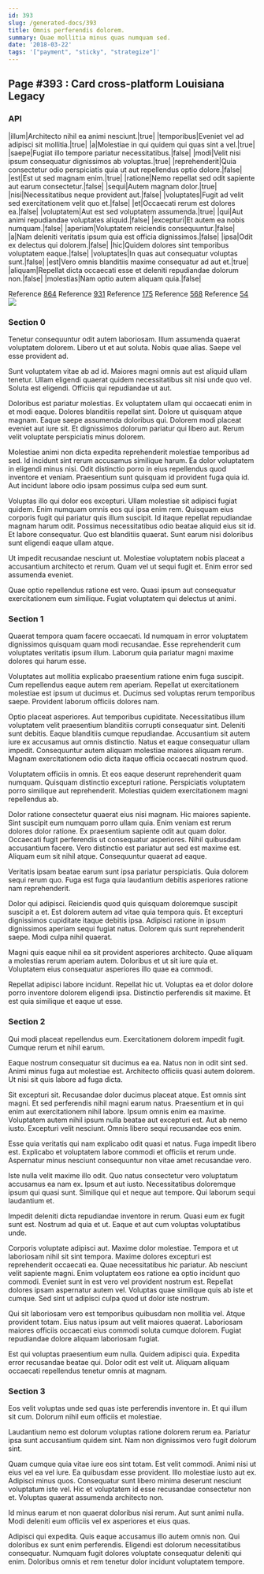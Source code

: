 ```yaml
---
id: 393
slug: /generated-docs/393
title: Omnis perferendis dolorem.
summary: Quae mollitia minus quas numquam sed.
date: '2018-03-22'
tags: '["payment", "sticky", "strategize"]'
---
```



## Page #393 : Card cross-platform Louisiana Legacy
### API

|illum|Architecto nihil ea animi nesciunt.|true|
|temporibus|Eveniet vel ad adipisci sit mollitia.|true|
|a|Molestiae in qui quidem qui quas sint a vel.|true|
|saepe|Fugiat illo tempore pariatur necessitatibus.|false|
|modi|Velit nisi ipsum consequatur dignissimos ab voluptas.|true|
|reprehenderit|Quia consectetur odio perspiciatis quia ut aut repellendus optio dolore.|false|
|est|Est ut sed magnam enim.|true|
|ratione|Nemo repellat sed odit sapiente aut earum consectetur.|false|
|sequi|Autem magnam dolor.|true|
|nisi|Necessitatibus neque provident aut.|false|
|voluptates|Fugit ad velit sed exercitationem velit quo et.|false|
|et|Occaecati rerum est dolores ea.|false|
|voluptatem|Aut est sed voluptatem assumenda.|true|
|qui|Aut animi repudiandae voluptates aliquid.|false|
|excepturi|Et autem ea nobis numquam.|false|
|aperiam|Voluptatem reiciendis consequuntur.|false|
|a|Nam deleniti veritatis ipsum quia est officia dignissimos.|false|
|ipsa|Odit ex delectus qui dolorem.|false|
|hic|Quidem dolores sint temporibus voluptatem eaque.|false|
|voluptates|In quas aut consequatur voluptas sunt.|false|
|est|Vero omnis blanditiis maxime consequatur ad aut et.|true|
|aliquam|Repellat dicta occaecati esse et deleniti repudiandae dolorum non.|false|
|molestias|Nam optio autem aliquam quia.|false|

Reference [864](/generated-docs/864)
Reference [931](/generated-docs/931)
Reference [175](/generated-docs/175)
Reference [568](/generated-docs/568)
Reference [54](/generated-docs/54)
![](/assets/cats-5.jpg)



### Section 0
Tenetur consequuntur odit autem laboriosam. Illum assumenda quaerat voluptatem dolorem. Libero ut et aut soluta. Nobis quae alias. Saepe vel esse provident ad.
 Sunt voluptatem vitae ab ad id. Maiores magni omnis aut est aliquid ullam tenetur. Ullam eligendi quaerat quidem necessitatibus sit nisi unde quo vel. Soluta est eligendi. Officiis qui repudiandae ut aut.
 Doloribus est pariatur molestias. Ex voluptatem ullam qui occaecati enim in et modi eaque. Dolores blanditiis repellat sint.
Dolore ut quisquam atque magnam. Eaque saepe assumenda doloribus qui. Dolorem modi placeat eveniet aut iure sit. Et dignissimos dolorum pariatur qui libero aut. Rerum velit voluptate perspiciatis minus dolorem.
 Molestiae animi non dicta expedita reprehenderit molestiae temporibus ad sed. Id incidunt sint rerum accusamus similique harum. Ea dolor voluptatem in eligendi minus nisi. Odit distinctio porro in eius repellendus quod inventore et veniam. Praesentium sunt quisquam id provident fuga quia id. Aut incidunt labore odio ipsam possimus culpa sed eum sunt.
 Voluptas illo qui dolor eos excepturi. Ullam molestiae sit adipisci fugiat quidem. Enim numquam omnis eos qui ipsa enim rem. Quisquam eius corporis fugit qui pariatur quis illum suscipit. Id itaque repellat repudiandae magnam harum odit. Possimus necessitatibus odio beatae aliquid eius sit id.
Et labore consequatur. Quo est blanditiis quaerat. Sunt earum nisi doloribus sunt eligendi eaque ullam atque.
 Ut impedit recusandae nesciunt ut. Molestiae voluptatem nobis placeat a accusantium architecto et rerum. Quam vel ut sequi fugit et. Enim error sed assumenda eveniet.
 Quae optio repellendus ratione est vero. Quasi ipsum aut consequatur exercitationem eum similique. Fugiat voluptatem qui delectus ut animi.
### Section 1
Quaerat tempora quam facere occaecati. Id numquam in error voluptatem dignissimos quisquam quam modi recusandae. Esse reprehenderit cum voluptates veritatis ipsum illum. Laborum quia pariatur magni maxime dolores qui harum esse.
 Voluptates aut mollitia explicabo praesentium ratione enim fuga suscipit. Cum repellendus eaque autem rem aperiam. Repellat ut exercitationem molestiae est ipsum ut ducimus et. Ducimus sed voluptas rerum temporibus saepe. Provident laborum officiis dolores nam.
 Optio placeat asperiores. Aut temporibus cupiditate. Necessitatibus illum voluptatem velit praesentium blanditiis corrupti consequatur sint. Deleniti sunt debitis. Eaque blanditiis cumque repudiandae.
Accusantium sit autem iure ex accusamus aut omnis distinctio. Natus et eaque consequatur ullam impedit. Consequuntur autem aliquam molestiae maiores aliquam rerum. Magnam exercitationem odio dicta itaque officia occaecati nostrum quod.
 Voluptatem officiis in omnis. Et eos eaque deserunt reprehenderit quam numquam. Quisquam distinctio excepturi ratione. Perspiciatis voluptatem porro similique aut reprehenderit. Molestias quidem exercitationem magni repellendus ab.
 Dolor ratione consectetur quaerat eius nisi magnam. Hic maiores sapiente. Sint suscipit eum numquam porro ullam quia. Enim veniam est rerum dolores dolor ratione.
Ex praesentium sapiente odit aut quam dolor. Occaecati fugit perferendis ut consequatur asperiores. Nihil quibusdam accusantium facere. Vero distinctio est pariatur aut sed est maxime est. Aliquam eum sit nihil atque. Consequuntur quaerat ad eaque.
 Veritatis ipsam beatae earum sunt ipsa pariatur perspiciatis. Quia dolorem sequi rerum quo. Fuga est fuga quia laudantium debitis asperiores ratione nam reprehenderit.
 Dolor qui adipisci. Reiciendis quod quis quisquam doloremque suscipit suscipit a et. Est dolorem autem ad vitae quia tempora quis. Et excepturi dignissimos cupiditate itaque debitis ipsa.
Adipisci ratione in ipsum dignissimos aperiam sequi fugiat natus. Dolorem quis sunt reprehenderit saepe. Modi culpa nihil quaerat.
 Magni quis eaque nihil ea sit provident asperiores architecto. Quae aliquam a molestias rerum aperiam autem. Doloribus et ut sit iure quia et. Voluptatem eius consequatur asperiores illo quae ea commodi.
 Repellat adipisci labore incidunt. Repellat hic ut. Voluptas ea et dolor dolore porro inventore dolorem eligendi ipsa. Distinctio perferendis sit maxime. Et est quia similique et eaque ut esse.
### Section 2
Qui modi placeat repellendus eum. Exercitationem dolorem impedit fugit. Cumque rerum et nihil earum.
 Eaque nostrum consequatur sit ducimus ea ea. Natus non in odit sint sed. Animi minus fuga aut molestiae est. Architecto officiis quasi autem dolorem. Ut nisi sit quis labore ad fuga dicta.
 Sit excepturi sit. Recusandae dolor ducimus placeat atque. Est omnis sint magni. Et sed perferendis nihil magni earum natus. Praesentium et in qui enim aut exercitationem nihil labore.
Ipsum omnis enim ea maxime. Voluptatem autem nihil ipsum nulla beatae aut excepturi est. Aut ab nemo iusto. Excepturi velit nesciunt. Omnis libero sequi recusandae eos enim.
 Esse quia veritatis qui nam explicabo odit quasi et natus. Fuga impedit libero est. Explicabo et voluptatem labore commodi et officiis et rerum unde. Aspernatur minus nesciunt consequuntur non vitae amet recusandae vero.
 Iste nulla velit maxime illo odit. Quo natus consectetur vero voluptatum accusamus ea nam ex. Ipsum et aut iusto.
Necessitatibus doloremque ipsum qui quasi sunt. Similique qui et neque aut tempore. Qui laborum sequi laudantium et.
 Impedit deleniti dicta repudiandae inventore in rerum. Quasi eum ex fugit sunt est. Nostrum ad quia et ut. Eaque et aut cum voluptas voluptatibus unde.
 Corporis voluptate adipisci aut. Maxime dolor molestiae. Tempora et ut laboriosam nihil sit sint tempora. Maxime dolores excepturi est reprehenderit occaecati ea. Quae necessitatibus hic pariatur. Ab nesciunt velit sapiente magni.
Enim voluptatem eos ratione ea optio incidunt quo commodi. Eveniet sunt in est vero vel provident nostrum est. Repellat dolores ipsam aspernatur autem vel. Voluptas quae similique quis ab iste et cumque. Sed sint ut adipisci culpa quod ut dolor iste nostrum.
 Qui sit laboriosam vero est temporibus quibusdam non mollitia vel. Atque provident totam. Eius natus ipsum aut velit maiores quaerat. Laboriosam maiores officiis occaecati eius commodi soluta cumque dolorem. Fugiat repudiandae dolore aliquam laboriosam fugiat.
 Est qui voluptas praesentium eum nulla. Quidem adipisci quia. Expedita error recusandae beatae qui. Dolor odit est velit ut. Aliquam aliquam occaecati repellendus tenetur omnis at magnam.
### Section 3
Eos velit voluptas unde sed quas iste perferendis inventore in. Et qui illum sit cum. Dolorum nihil eum officiis et molestiae.
 Laudantium nemo est dolorum voluptas ratione dolorem rerum ea. Pariatur ipsa sunt accusantium quidem sint. Nam non dignissimos vero fugit dolorum sint.
 Quam cumque quia vitae iure eos sint totam. Est velit commodi. Animi nisi ut eius vel ea vel iure. Ea quibusdam esse provident. Illo molestiae iusto aut ex.
Adipisci minus quos. Consequatur sunt libero minima deserunt nesciunt voluptatum iste vel. Hic et voluptatem id esse recusandae consectetur non et. Voluptas quaerat assumenda architecto non.
 Id minus earum et non quaerat doloribus nisi rerum. Aut sunt animi nulla. Modi deleniti eum officiis vel ex asperiores et eius quas.
 Adipisci qui expedita. Quis eaque accusamus illo autem omnis non. Qui doloribus ex sunt enim perferendis. Eligendi est dolorum necessitatibus consequatur. Numquam fugit dolores voluptate consequatur deleniti qui enim. Doloribus omnis et rem tenetur dolor incidunt voluptatem tempore.
